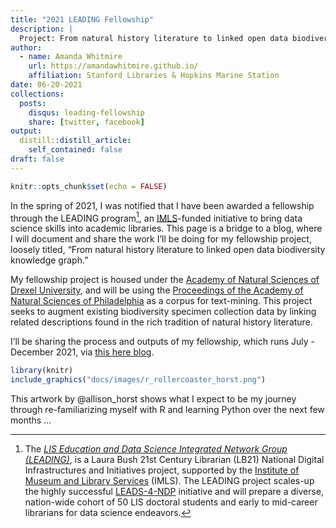 ```yaml
---
title: "2021 LEADING Fellowship"
description: |
  Project: From natural history literature to linked open data biodiversity knowledge graph.
author:
  - name: Amanda Whitmire
    url: https://amandawhitmire.github.io/
    affiliation: Stanford Libraries & Hopkins Marine Station
date: 06-20-2021
collections:
  posts:
    disqus: leading-fellowship
    share: [twitter, facebook]
output:
  distill::distill_article:
    self_contained: false
draft: false
---
```



```r
knitr::opts_chunk$set(echo = FALSE)
```

In the spring of 2021, I was notified that I have been awarded a fellowship through the LEADING program^[The [*LIS Education and Data Science Integrated Network Group (LEADING)*](https://cci.drexel.edu/mrc/leading/), is a Laura Bush 21st Century Librarian (LB21) National Digital Infrastructures and Initiatives project, supported by the [Institute of Museum and Library Services](https://www.imls.gov/) (IMLS). The LEADING project scales-up the highly successful [LEADS-4-NDP](https://cci.drexel.edu/mrc/research/leads/) initiative and will prepare a diverse, nation-wide cohort of 50 LIS doctoral students and early to mid-career librarians for data science endeavors.], an [IMLS](https://imls.gov/)-funded initiative to bring data science skills into academic libraries. This page is a bridge to a blog, where I will document and share the work I'll be doing for my fellowship project, loosely titled, "From natural history literature to linked open data biodiversity knowledge graph."

My fellowship project is housed under the [Academy of Natural Sciences of Drexel University](https://ansp.org/), and will be using the [Proceedings of the Academy of Natural Sciences of Philadelphia](https://www.biodiversitylibrary.org/bibliography/6885) as a corpus for text-mining. This project seeks to augment existing biodiversity specimen collection data by linking related descriptions found in the rich tradition of natural history literature. 

I'll be sharing the process and outputs of my fellowship, which runs July - December 2021, via [this here blog](https://amandawhitmire.github.io/blog/).

```r
library(knitr)
include_graphics("docs/images/r_rollercoaster_horst.png")
```
<aside>
This artwork by @allison_horst shows what I expect to be my journey through re-familiarizing myself with R and learning Python over the next few months ...
</aside>